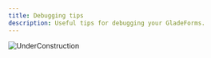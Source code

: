 ```yaml
---
title: Debugging tips
description: Useful tips for debugging your GladeForms.
---
```


![UnderConstruction](https://pics.clipartpng.com/midle/Under_Construction_Warning_Sign_PNG_Clipart-839.png)